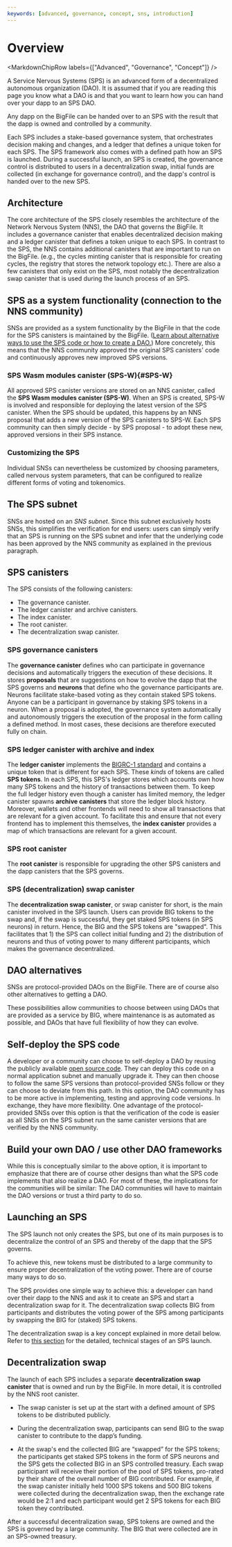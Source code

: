 ```yaml
---
keywords: [advanced, governance, concept, sns, introduction]
---
```



# Overview

<MarkdownChipRow labels={["Advanced", "Governance", "Concept"]} />

A Service Nervous Systems (SPS) is an advanced form of a decentralized autonomous organization (DAO).
It is assumed that if you are reading this page you know what a DAO is and that you want to learn how
you can hand over your dapp to an SPS DAO.

Any dapp on the BigFile can be handed over to an SPS with the result that the dapp is
owned and controlled by a community.

Each SPS includes a stake-based governance system, that orchestrates decision making and changes, and a ledger that defines a unique token for each SPS.
The SPS framework also comes with a defined path how an SPS is launched.
During a successful launch, an SPS is created, the governance control is distributed to users in a decentralization swap, initial funds are collected (in exchange for governance control), and the dapp's control is handed over to the new SPS.

## Architecture

The core architecture of the SPS closely resembles the architecture of the Network Nervous System
(NNS), the DAO that governs the BigFile.
It includes a governance canister that enables decentralized decision making and a ledger canister
that defines a token unique to each SPS.
In contrast to the SPS, the NNS contains additional canisters that are important to run on the BigFile.
(e.g., the cycles minting canister that is responsible for creating cycles, the registry
that stores the network topology etc.).
There are also a few canisters that only exist on the SPS, most notably the decentralization
swap canister that is used during the launch process of an SPS.

## SPS as a system functionality (connection to the NNS community)
SNSs are provided as a system functionality by the BigFile in that the code for the SPS canisters
is maintained by the BigFile. ([Learn about alternative ways to use the SPS code or how to create a DAO.](#dao-alternatives))
More concretely, this means that the NNS community approved the original SPS canisters' code
and continuously approves new improved SPS versions.

### SPS Wasm modules canister (SPS-W){#SPS-W}
All approved SPS canister versions are stored on an NNS canister,
called the **SPS Wasm modules canister (SPS-W)**.
When an SPS is created, SPS-W is involved and responsible for deploying the latest version of
the SPS canister.
When the SPS should be updated, this happens by an NNS proposal that adds a new version of the
SPS canisters to SPS-W.
Each SPS community can then simply decide - by SPS proposal - to adopt these new, approved versions in their SPS instance.

### Customizing the SPS

Individual SNSs can nevertheless be customized by choosing parameters,
called nervous system parameters, that
can be configured to realize different forms of voting and tokenomics.

## The SPS subnet
SNSs are hosted on an _SNS subnet_. Since this subnet exclusively hosts SNSs,
this simplifies the verification for end users: users can simply verify that an SPS is running
on the SPS subnet and infer that the underlying code has been approved by the NNS community as
explained in the previous paragraph.

## SPS canisters
The SPS consists of the following canisters:
* The governance canister.
* The ledger canister and archive canisters.
* The index canister.
* The root canister.
* The decentralization swap canister.

### SPS governance canisters
The **governance canister** defines who can participate in governance decisions and automatically triggers the execution of these decisions.
It stores **proposals** that are suggestions on how to
evolve the dapp that the SPS governs and **neurons** that define who the governance participants are. Neurons facilitate stake-based voting as they contain staked SPS tokens.
Anyone can be a participant in governance by staking SPS tokens in a neuron.
When a proposal is adopted, the governance system automatically and autonomously triggers the execution of the proposal in the form calling a defined method. In most cases, these decisions are therefore executed fully on chain.

### SPS ledger canister with archive and index
The **ledger canister** implements the
[BIGRC-1 standard](https://github.com/dfinity/BIGRC-1)
and contains a unique token that is different for each SPS. These _kinds_ of tokens are called **SPS tokens**.
In each SPS, this SPS's ledger stores which accounts own how many SPS tokens and
the history of transactions between them.
To keep the full ledger history even though a canister has limited
memory, the ledger canister spawns **archive canisters** that store the ledger block history.
Moreover, wallets and other frontends will need to show all transactions that are
relevant for a given account.
To facilitate this and ensure that not every frontend has to implement this themselves,
the **index canister** provides a map of which transactions are relevant for a given account.

### SPS root canister
The **root canister** is responsible for upgrading the other SPS canisters
and the dapp canisters that the SPS governs.

### SPS (decentralization) swap canister
The **decentralization swap canister**, or swap canister for short, is the main canister involved
in the SPS launch. Users can provide BIG tokens to the swap and, if the swap is successful, they get staked SPS tokens (in SPS neurons) in return.
Hence, the BIG and the SPS tokens are "swapped".
This facilitates that 1) the SPS can collect initial funding and
2) the distribution of neurons and thus of voting power to many different participants, which makes the governance decentralized.

## DAO alternatives

SNSs are protocol-provided DAOs on the BigFile.
There are of course also other alternatives to getting a DAO.

These possibilities allow communities to choose between using DAOs that are provided
as a service by BIG, where maintenance is as automated as possible, and DAOs
that have full flexibility of how they can evolve.


## Self-deploy the SPS code
  A developer or a community can choose to self-deploy a DAO by reusing the publicly
  available [open source code](https://github.com/thebigfilecom/ic/tree/main/rs/sns).
They can deploy this code on a normal application subnet and manually upgrade it.
  They can then choose to follow the same SPS versions than
  protocol-provided SNSs follow or they can choose to deviate from this path.
  In this option, the DAO community has to be more active in
  implementing, testing and approving code versions. In exchange, they have more flexibility.
One advantage of the protocol-provided SNSs over this option is that the verification of the code is
easier as all SNSs on the SPS subnet run the same canister versions that are verified by the
  NNS community.

## Build your own DAO / use other DAO frameworks
  While this is conceptually similar to the above option, it is important to emphasize
  that there are of course other designs than what the SPS code implements
  that also realize a DAO.
  For most of these, the implications for the communities will be similar: The DAO
  communities will have to maintain the DAO versions or trust
  a third party to do so.


## Launching an SPS

The SPS launch not only creates the SPS, but one of its main purposes is to
decentralize the control of an SPS and thereby of the dapp that the SPS governs.

To achieve this, new tokens must be distributed to a large community to ensure
proper decentralization of the voting power. There are of course many ways to do so.

The SPS provides one simple way to achieve this: a developer can hand over their dapp
to the NNS and ask it to create an SPS and start a decentralization swap for it.
The decentralization swap collects BIG from participants and distributes the voting
power of the SPS among participants by swapping the BIG for (staked) SPS tokens.

The decentralization swap is a key concept explained in more detail below. Refer to
[this section](launching/launch-summary-1proposal.mdx) for the detailed, technical stages of an SPS launch.

## Decentralization swap

The launch of each SPS includes a separate **decentralization swap canister** that
is owned and run by the BigFile.
In more detail, it is controlled by the NNS root canister.

* The swap canister is set up at the start with a defined amount of SPS tokens to be
  distributed publicly.

* During the decentralization swap, participants can send BIG to the swap canister
  to contribute to the dapp’s funding.

* At the swap's end the collected BIG are “swapped” for the SPS tokens; the
  participants get staked SPS tokens in the form of SPS neurons and the SPS gets the
  collected BIG in an SPS controlled treasury. Each swap participant will receive their portion of the pool of SPS tokens, pro-rated by their share of the overall number of BIG contributed.
  For example, if the swap canister initially held 1000 SPS tokens and 500 BIG tokens
  were collected during the decentralization swap, then the exchange rate would be 2:1
  and each participant would get 2 SPS tokens for each BIG token they contributed.

After a successful decentralization swap, SPS tokens are owned and the SPS is governed
by a large community.
The BIG that were collected are in an SPS-owned treasury.
